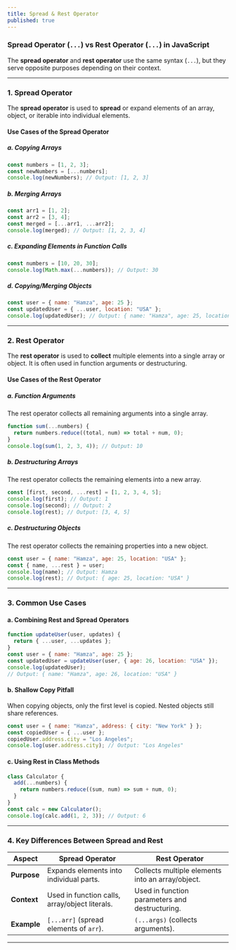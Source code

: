 ```yaml
---
title: Spread & Rest Operator
published: true
---
```


### **Spread Operator (`...`) vs Rest Operator (`...`) in JavaScript**

The **spread operator** and **rest operator** use the same syntax (`...`), but they serve opposite purposes depending on their context.

---

### **1. Spread Operator**

The **spread operator** is used to **spread** or expand elements of an array, object, or iterable into individual elements.

#### **Use Cases of the Spread Operator**

##### **a. Copying Arrays**

```javascript
const numbers = [1, 2, 3];
const newNumbers = [...numbers];
console.log(newNumbers); // Output: [1, 2, 3]
```

##### **b. Merging Arrays**

```javascript
const arr1 = [1, 2];
const arr2 = [3, 4];
const merged = [...arr1, ...arr2];
console.log(merged); // Output: [1, 2, 3, 4]
```

##### **c. Expanding Elements in Function Calls**

```javascript
const numbers = [10, 20, 30];
console.log(Math.max(...numbers)); // Output: 30
```

##### **d. Copying/Merging Objects**

```javascript
const user = { name: "Hamza", age: 25 };
const updatedUser = { ...user, location: "USA" };
console.log(updatedUser); // Output: { name: "Hamza", age: 25, location: "USA" }
```

---

### **2. Rest Operator**

The **rest operator** is used to **collect** multiple elements into a single array or object. It is often used in function arguments or destructuring.

#### **Use Cases of the Rest Operator**

##### **a. Function Arguments**

The rest operator collects all remaining arguments into a single array.

```javascript
function sum(...numbers) {
  return numbers.reduce((total, num) => total + num, 0);
}
console.log(sum(1, 2, 3, 4)); // Output: 10
```

##### **b. Destructuring Arrays**

The rest operator collects the remaining elements into a new array.

```javascript
const [first, second, ...rest] = [1, 2, 3, 4, 5];
console.log(first); // Output: 1
console.log(second); // Output: 2
console.log(rest); // Output: [3, 4, 5]
```

##### **c. Destructuring Objects**

The rest operator collects the remaining properties into a new object.

```javascript
const user = { name: "Hamza", age: 25, location: "USA" };
const { name, ...rest } = user;
console.log(name); // Output: Hamza
console.log(rest); // Output: { age: 25, location: "USA" }
```

---

### **3. Common Use Cases**

#### **a. Combining Rest and Spread Operators**

```javascript
function updateUser(user, updates) {
  return { ...user, ...updates };
}
const user = { name: "Hamza", age: 25 };
const updatedUser = updateUser(user, { age: 26, location: "USA" });
console.log(updatedUser);
// Output: { name: "Hamza", age: 26, location: "USA" }
```

#### **b. Shallow Copy Pitfall**

When copying objects, only the first level is copied. Nested objects still share references.

```javascript
const user = { name: "Hamza", address: { city: "New York" } };
const copiedUser = { ...user };
copiedUser.address.city = "Los Angeles";
console.log(user.address.city); // Output: "Los Angeles"
```

#### **c. Using Rest in Class Methods**

```javascript
class Calculator {
  add(...numbers) {
    return numbers.reduce((sum, num) => sum + num, 0);
  }
}
const calc = new Calculator();
console.log(calc.add(1, 2, 3)); // Output: 6
```

---

### **4. Key Differences Between Spread and Rest**

| **Aspect**       | **Spread Operator**                              | **Rest Operator**                                |
|------------------|--------------------------------------------------|-------------------------------------------------|
| **Purpose**      | Expands elements into individual parts.          | Collects multiple elements into an array/object.|
| **Context**      | Used in function calls, array/object literals.   | Used in function parameters and destructuring.  |
| **Example**      | `[...arr]` (spread elements of `arr`).           | `(...args)` (collects arguments).               |

---

